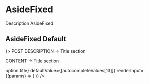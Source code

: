 
<Meta title="Containers/AsideFixed"/>

# AsideFixed

Description AsideFixed

## AsideFixed Default
<Preview withToolbar>
  <Story name="Default">
    <AsideFixed asideContent={
      <SiderbarEditionTask />
    }>
      <Typography gutterBottom variant="h6" component="h2" color="primary">
        POST DESCRIPTION -> Title section
      </Typography>
      <p><TextField label="Title" fullWidth defaultValue="Flipp, la aplicación de los dioses"/></p>
      <p><TextField label="Description" fullWidth multiline rows={4}
                    defaultValue="Flipp es una aplicación para otorgar micro creditos de una forma totalmente accesible para cualquier persona desde la comodidad de su celular. Cuentanos que te parece nuestra jerarquia de ..."/>
      </p>
      <p><TextField label="Attach image" fullWidth multiline rows={4}/></p>
      <p><Dropzone/></p>
      <Typography gutterBottom variant="h6" component="h2" color="primary">
        CONTENT -> Title section
      </Typography>
      <p><TextField label="Paragraph" fullWidth multiline rows={4}
                    defaultValue="Hola joséh e leído tu artículo y me ha servidor mucho, ya que, quiero poder capturar las fotos desde una app que estoy desarrollando pero me encuentro con que mi falta de conocimientos me limita y no sé recuperar la foto guardada."/>
      </p>
      <p><TextField label="Attach video" fullWidth multiline rows={4} defaultValue="www.youtube.com/viral-things"/></p>
      <p><Autocomplete
        multiple
        id="tags-standard"
        options={autocompleteValues}
        getOptionLabel={(option) => option.title}
        defaultValue={[autocompleteValues[13]]}
        renderInput={(params) => (
          <TextField
            {...params}
            variant="standard"
            label="Sector"
          />
        )}
      /></p>
    </AsideFixed>
  </Story>
</Preview>
